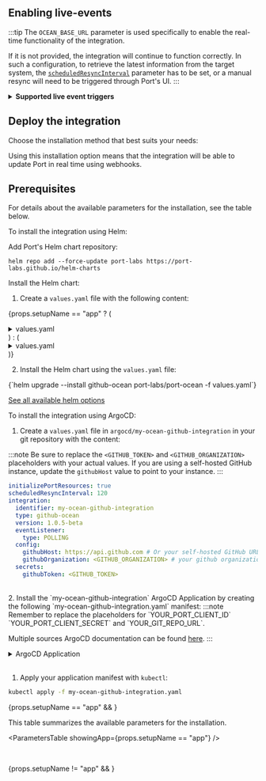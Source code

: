 
## Enabling live-events
:::tip
The `OCEAN_BASE_URL` parameter is used specifically to enable the real-time functionality of the integration.

If it is not provided, the integration will continue to function correctly. In such a configuration, to retrieve the latest information from the target system, the [`scheduledResyncInterval`](https://ocean.getport.io/develop-an-integration/integration-configuration/#scheduledresyncinterval---run-scheduled-resync) parameter has to be set, or a manual resync will need to be triggered through Port's UI.
:::

<OceanSaasLiveEventsDescription id="GithubOcean" />
<details>
  <summary><b>Supported live event triggers</b></summary>
    <OceanSaasLiveEventsTriggersManual id="GithubOcean" isOAuth={false} />
</details>

## Deploy the integration

Choose the installation method that best suits your needs:

<Tabs groupId="installation-methods" queryString="installation-methods">

<TabItem value="real-time-self-hosted" label="Kubernetes">

Using this installation option means that the integration will be able to update Port in real time using webhooks.

<h2>Prerequisites</h2>

<Prerequisites />

For details about the available parameters for the installation, see the table below.

<Tabs groupId="deploy" queryString="deploy">
<TabItem value="helm" label="Helm" default>
To install the integration using Helm:

Add Port's Helm chart repository:
```showLineNumbers
helm repo add --force-update port-labs https://port-labs.github.io/helm-charts
```

Install the Helm chart:

  1. Create a `values.yaml` file with the following content:

  {props.setupName == "app" ? (
<details>
  <summary>values.yaml</summary>

  <CodeBlock language="yaml" showLineNumbers>
{`
  port:
    clientId: "<PORT_CLIENT_ID>"
    clientSecret: "<PORT_CLIENT_SECRET>"
    baseUrl: "https://api.port.io"

  integration:
    identifier: "github-ocean"
    type: "github-ocean"
    version: "1.0.5-beta"
    eventListener:
      type: "POLLING"
    config:
      githubOrganization: <GITHUB_ORGANIZATION>
      githubHost: <GITHUB_HOST>
      githubAppId: <GITHUB_APP_ID>
    secrets:
      githubAppPrivateKey: <BASE_64_ENCODED_PRIVATEKEY>

  # uncomment to enable live events
  # extraEnv:
  #  - name: "OCEAN__BASE_URL"
  #    value: "https://<your-domain>"

  initializePortResources: true
  sendRawDataExamples: true
  scheduledResyncInterval: 360
`}
</CodeBlock>
</details>
  ) : (
<details>
  <summary>values.yaml</summary>

  <CodeBlock language="yaml" showLineNumbers>
      {`
  port:
    clientId: "<PORT_CLIENT_ID>"
    clientSecret: "<PORT_CLIENT_SECRET>"
    baseUrl: "https://api.port.io"

  integration:
    identifier: "github-ocean"
    type: "github-ocean"
    version: "1.0.5-beta"
    eventListener:
      type: "POLLING"
    config:
      githubOrganization: <GITHUB_ORGANIZATION>
      githubHost: <GITHUB_HOST>
    secrets:
      githubToken: <GITHUB_PAT>

  # uncomment to enable live events
  # extraEnv:
  #  - name: "OCEAN__BASE_URL"
  #    value: "https://<your-domain>"

  initializePortResources: true
  sendRawDataExamples: true
  scheduledResyncInterval: 360
        `}
  </CodeBlock>
</details>
  )}


  2. Install the Helm chart using the `values.yaml` file:

  <CodeBlock language="bash" showLineNumbers>
{`helm upgrade --install github-ocean port-labs/port-ocean -f values.yaml`}
  </CodeBlock>

  [See all available helm options](https://github.com/port-labs/helm-charts/blob/main/charts/port-ocean/README.md)

<PortApiRegionTip/>

</TabItem>

<TabItem value="argocd" label="ArgoCD" default>
To install the integration using ArgoCD:

1. Create a `values.yaml` file in `argocd/my-ocean-github-integration` in your git repository with the content:

:::note
Be sure to replace the `<GITHUB_TOKEN>` and `<GITHUB_ORGANIZATION>` placeholders with your actual values. If you are using a self-hosted GitHub instance, update the `githubHost` value to point to your instance.
:::

```yaml showLineNumbers
initializePortResources: true
scheduledResyncInterval: 120
integration:
  identifier: my-ocean-github-integration
  type: github-ocean
  version: 1.0.5-beta
  eventListener:
    type: POLLING
  config:
    githubHost: https://api.github.com # Or your self-hosted GitHub URL
    githubOrganization: <GITHUB_ORGANIZATION> # your github organization, e.g port-labs
  secrets:
    githubToken: <GITHUB_TOKEN>
```

<br/>
2. Install the `my-ocean-github-integration` ArgoCD Application by creating the following `my-ocean-github-integration.yaml` manifest:
:::note
Remember to replace the placeholders for `YOUR_PORT_CLIENT_ID` `YOUR_PORT_CLIENT_SECRET` and `YOUR_GIT_REPO_URL`.

Multiple sources ArgoCD documentation can be found [here](https://argo-cd.readthedocs.io/en/stable/user-guide/multiple_sources/#helm-value-files-from-external-git-repository).
:::

<details>
  <summary>ArgoCD Application</summary>

```yaml showLineNumbers
apiVersion: argoproj.io/v1alpha1
kind: Application
metadata:
  name: my-ocean-github-integration
  namespace: argocd
spec:
  destination:
    namespace: my-ocean-github-integration
    server: https://kubernetes.default.svc
  project: default
  sources:
  - repoURL: 'https://port-labs.github.io/helm-charts/'
    chart: port-ocean
    targetRevision: 0.8.5
    helm:
      valueFiles:
      - $values/argocd/my-ocean-github-integration/values.yaml
      // highlight-start
      parameters:
        - name: port.clientId
          value: <YOUR_PORT_CLIENT_ID>
        - name: port.clientSecret
          value: <YOUR_PORT_CLIENT_SECRET>
        - name: port.baseUrl
          value: https://api.getport.io
      // highlight-end
  // highlight-start
  - repoURL: <YOUR_GIT_REPO_URL>
    targetRevision: main
    ref: values
  // highlight-end
  syncPolicy:
    automated:
      prune: true
      selfHeal: true
    syncOptions:
    - CreateNamespace=true
```

<PortApiRegionTip/>
</details>
<br/>

1. Apply your application manifest with `kubectl`:

```bash
kubectl apply -f my-ocean-github-integration.yaml
```

</TabItem>


</Tabs>

{props.setupName == "app" && <Base64Tip />}

This table summarizes the available parameters for the installation.

<ParametersTable showingApp={props.setupName == "app"} />

<br/>

<AdvancedConfig/>

</TabItem>

<TabItem value="docker" label="Docker" default>
    <DockerInstallMethod showingApp={props.setupName == "app"} />
</TabItem>

{props.setupName != "app" && 
<TabItem value="one-time-ci" label="Scheduled (CI)">
<CiInstallMethod />
</TabItem>}
</Tabs>


